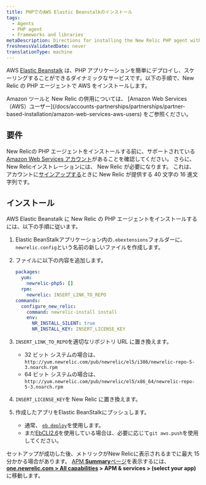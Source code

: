 ```yaml
---
title: PHPでのAWS Elastic Beanstalkのインストール
tags:
  - Agents
  - PHP agent
  - Frameworks and libraries
metaDescription: Directions for installing the New Relic PHP agent with Elastic Beanstalk.
freshnessValidatedDate: never
translationType: machine
---
```


AWS [Elastic Beanstalk](https://aws.amazon.com/elasticbeanstalk) は、PHP アプリケーションを簡単にデプロイし、スケーリングすることができるダイナミックなサービスです。以下の手順で、New Relic の PHP エージェントで AWS をインストールします。

<Callout variant="tip">
  Amazon ツールと New Relic の併用については、 [Amazon Web Services（AWS）ユーザー](/docs/accounts-partnerships/partnerships/partner-based-installation/amazon-web-services-aws-users) をご参照ください。
</Callout>

## 要件

New Relicの PHP エージェントをインストールする前に、サポートされている[Amazon Web Services アカウント](http://aws.amazon.com/elasticbeanstalk/ "リンクが新しいウィンドウで開きます")があることを確認してください。 さらに、 New Relicインストレーションには、 New Relic <InlinePopover type="licenseKey"/>が必要になります。 これは、アカウントに[サインアップする](http://newrelic.com/signup "リンクが新しいウィンドウで開きます")ときに New Relic が提供する 40 文字の 16 進文字列です。

## インストール

AWS Elastic Beanstalk に New Relic の PHP エージェントをインストールするには、以下の手順に従います。

1. Elastic BeanStalkアプリケーション内の`.ebextensions`フォルダーに、 `newrelic.config`という名前の新しいファイルを作成します。

2. ファイルに以下の内容を追加します。

   ```yml
   packages:
     yum:
       newrelic-php5: []
     rpm:
       newrelic: INSERT_LINK_TO_REPO
   commands:
     configure_new_relic:
       command: newrelic-install install
       env:
         NR_INSTALL_SILENT: true
         NR_INSTALL_KEY: INSERT_LICENSE_KEY
   ```

3. `INSERT_LINK_TO_REPO`を適切なリポジトリ URL に置き換えます。

   * 32 ビット システムの場合は、 `http://yum.newrelic.com/pub/newrelic/el5/i386/newrelic-repo-5-3.noarch.rpm`
   * 64 ビット システムの場合は、 `http://yum.newrelic.com/pub/newrelic/el5/x86_64/newrelic-repo-5-3.noarch.rpm`

4. `INSERT_LICENSE_KEY`を New Relic <InlinePopover type="licenseKey"/>に置き換えます。

5. 作成したアプリをElastic BeanStalkにプッシュします。

   * 通常、 [`eb deploy`](http://docs.aws.amazon.com/elasticbeanstalk/latest/dg/eb3-deploy.html)を使用します。
   * まだ[EbCLI2.6](http://docs.aws.amazon.com/elasticbeanstalk/latest/dg/eb-cli.html)を使用している場合は、必要に応じて`git aws.push`を使用してください。

セットアップが成功した後、メトリックがNew Relicに表示されるまでに最大 15 分かかる場合があります。 [APM <DNT>**Summary**</DNT>ページ](/docs/apm/applications-menu/monitoring/applications-overview-dashboard)を表示するには、 <DNT>**[one.newrelic.com > All capabilities](https://one.newrelic.com/all-capabilities) > APM & services > (select your app)**</DNT>に移動します。
